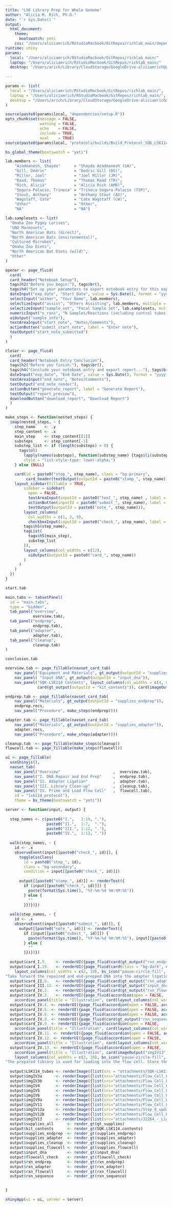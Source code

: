 ```yaml
---
title: "LSK Library Prep for Whole Genome"
author: "Alicia M. Rich, Ph.D."
date: "`r Sys.Date()`"
output: 
  html_document:
    theme:
      bootswatch: yeti
    css: "/Users/aliciamrich/RStudioMacbook/GitRepos/richlab_main/dependencies/_bootswatch.scss"
runtime: shiny
params:
  local: "/Users/aliciamrich/RStudioMacbook/GitRepos/richlab_main/"
  laptop: "/Users/aliciamrich/RStudioMacbook/GitRepos/richlab_main/"
  desktop: "/Users/arich/Library/CloudStorage/GoogleDrive-aliciamrich@gmail.com/Other computers/My MacBook Pro/RStudioMacbook/GitRepos/richlab_main/"
  
---
```


```r
params <- list(
  local = "/Users/aliciamrich/RStudioMacbook/GitRepos/richlab_main/",
  laptop = "/Users/aliciamrich/RStudioMacbook/GitRepos/richlab_main/",
  desktop = "/Users/arich/Library/CloudStorage/GoogleDrive-aliciamrich@gmail.com/Other computers/My MacBook Pro/RStudioMacbook/GitRepos/richlab_main/"
)

source(paste0(params$local, "dependencies/setup.R"))
opts_chunk$set(message = FALSE,
               warning = FALSE,
               echo    = FALSE,
               include = TRUE,
               eval    = TRUE)
source(paste0(params$local, "protocols/builds/Build_Protocol_SQK_LSK114.R"))

bs_global_theme(bootswatch = "yeti")
```

```r
lab.members <- list(
    "Azadmanesh, Shayda"      = "Shayda Azadmanesh (SA)", 
    "Gill, Dedric"            = "Dedric Gill (DG)", 
    "Miller, Joel"            = "Joel Miller (JM)",
    "Raad, Thomas"            = "Thomas Raad (TR)",
    "Rich, Alicia"            = "Alicia Rich (AMR)",
    "Segura-Palacio, Trineca" = "Trineca Segura-Palacio (TSP)",
    "Stout, Anthony"          = "Anthony Stout (AS)",
    "Wagstaff, Cate"          = "Cate Wagstaff (CW)",
    "Other"                   = "Other",
    "NA"                      = "NA")

lab.samplesets <- list(
  "Omaha Zoo Pygmy Lorises",
  "UNO Marmosets",
  "North American Bats (direct)",
  "North American Bats (environmental)",
  "Cultured Microbes",
  "Omaha Zoo Diets",
  "North American Bat Diets (wild)",
  "Other"
)
```


```r
opener <- page_fluid(
  card(
  card_header("Notebook Setup"),
  tags$h2("Before you begin:"), tags$br(),
  tags$h4("Set up your parameters to export notebook entry for this experiment..."), tags$br(),
  dateInput("exp_date", "Start Date", value = Sys.Date(), format = "yyyy-mm-dd"),
  selectInput("author", "Your Name", lab.members),
  selectizeInput("assist", "Others Assisting", lab.members, multiple = T, selected = "NA"),
  selectizeInput("sample_set", "Focal Sample Set", lab.samplesets, multiple = T),
  numericInput("n_rxns", "N Samples/Reactions (including control tubes)", value = 1, min = 1, max = 96),
  uiOutput("sample_info"),
  textAreaInput("start_note", "Notes/Comments"),
  actionButton("submit_start_note", label = "Enter note"),
  textOutput("start_note_submitted")   
  )
)

closer <- page_fluid(
  card(
  card_header("Notebook Entry Conclusion"),
  tags$h2("Before you finish:"), tags$br(),
  tags$h4("Conclude your notebook entry and export report..."), tags$br(),
  dateInput("exp_date", "End Date", value = Sys.Date(), format = "yyyy-mm-dd"),
  textAreaInput("end_note", "Notes/Comments"),
  textOutput("end_note_render"),
  actionButton("generate_report", label = "Generate Report"),
  textOutput("report_preview"),
  downloadButton("download_report", "Download Report")
  )
)
```


```r
make_steps <- function(nested_steps) {
  imap(nested_steps, ~ {
    step_name    <- .y
    step_content <- .x
    main_step    <- step_content[[1]]
    substeps     <- step_content[-1]  
    substep_list <- if (length(substeps) > 0) {
      tags$ol(
        lapply(names(substeps), function(substep_name) {tags$li(substeps[[substep_name]])}),
        style = "list-style-type: lower-alpha;")
    } else {NULL}

    card(id = paste0("step_", step_name), class = "bg-primary",
         card_header(textOutput(outputId = paste0("stamp_", step_name))),
    layout_sidebar(fillable = TRUE,
        sidebar = sidebar(
          open = FALSE,
          textAreaInput(inputId = paste0("text_", step_name) , label = "Add note"),
          actionButton(inputId = paste0("submit_", step_name), label = "Enter note"),
          textOutput(outputId = paste0("note_", step_name))),   
        layout_columns(
          col_widths = c(1, 2, 9),
          checkboxInput(inputId = paste0("check_", step_name), label = ""),
        tags$h5(step_name),
        tagList(
          tags$h5(main_step),
          substep_list
        )),
        layout_columns(col_widths = c(12),
          uiOutput(outputId = paste0("card_", step_name))
        )
      )
    )
  })
}
```

```r
start.tab

main.tabs <- tabsetPanel(
  id = "main.tabs",
  type = "hidden",
  tab_panel("overview",
            overview.tab),
  tab_panel("endprep",
            endprep.tab),
  tab_panel("adapter",
            adapter.tab),
  tab_panel("cleanup",
            cleanup.tab)
)

conclusion.tab
```



```r
overview.tab <- page_fillable(navset_card_tab( 
    nav_panel("Equipment and Materials", gt_output(outputId = "supplies_all")), 
    nav_panel( "Input DNA", gt_output(outputId = "input_dna")), 
    nav_panel("SQK-LSK114 Contents", layout_columns(col_widths = c(4, 8), full_screen = T,
              card(gt_output(outputId = "kit_contents")), card(imageOutput("LSK114_tubes"))))))

endprep.tab <- page_fillable(navset_card_tab( 
    nav_panel("Materials", gt_output(outputId = "supplies_endprep")), 
    endprep.recs, 
    nav_panel("Procedure", make_steps(endprep))))

adapter.tab <- page_fillable(navset_card_tab( 
    nav_panel("Materials", gt_output(outputId = "supplies_adapter")), 
    adapter.recs,
    nav_panel("Procedure", make_steps(adapter))))

cleanup.tab  <- page_fillable(make_steps(cleanup))
flowcell.tab <- page_fillable(make_steps(flowcell))
```


```r
ui <- page_fillable(
  useShinyjs(),
  navset_tab(
    nav_panel("Overview"                       ,  overview.tab), 
    nav_panel("I. DNA Repair and End Prep"     ,  endprep.tab), 
    nav_panel("II. Adapter Ligation"           ,  adapter.tab),
    nav_panel("III. Library Clean-up"          ,  cleanup.tab), 
    nav_panel("IV. Prime and Load Flow Cell"   ,  flowcell.tab), 
    id = "lsk114_protocol"), 
    theme = bs_theme(bootswatch = "yeti"))
```


```r
server <- function(input, output) {
  
  step_names <- c(paste0("I.",   1:19, "."), 
                  paste0("II.",  1:7,  "."), 
                  paste0("III.", 1:12, "."), 
                  paste0("IV.",  1:13, "."))
 
  walk(step_names, ~ {
    id <- .x  
    observeEvent(input[[paste0("check_", id)]], {
      toggleCssClass(
        id = paste0("step_", id),
        class = "bg-secondary",
        condition = input[[paste0("check_", id)]])
      
      output[[paste0("stamp_", id)]] <- renderText({
        if (input[[paste0("check_", id)]]) {
          paste(format(Sys.time(), "%Y-%m-%d %H:%M:%S"))
        } else {
          ""  
        }})})})
  
  walk(step_names, ~ {
    id <- .x  
    observeEvent(input[[paste0("submit_", id)]], {
      output[[paste0("note_", id)]] <- renderText({
        if (input[[paste0("submit_", id)]]) {
          paste(format(Sys.time(), "%Y-%m-%d %H:%M:%S"), input[[paste0("text_", id)]])
        } else {
          ""
        }})})})
  
  output$card_I.5.    <- renderUI({page_fluid(card(gt_output("rxn_endprep")))})
  output$card_I.19.   <- renderUI({page_fluid(card(class = "bg-dark", card_header("End of Step"), 
    layout_columns(col_widths = c(2, 10), bs_icon("pause-circle-fill", size = "3em"),
"Take forward the repaired and end-prepped DNA into the adapter ligation step. However, at this point it is also possible to store the sample at 4°C overnight.")))})
  output$card_II.5.   <- renderUI({page_fluid(card(gt_output("rxn_adapter")))})
  output$card_III.12. <- renderUI({page_fluid(card(gt_output("input_dna")))})
  output$card_IV.2.   <- renderUI({page_fluid(card(gt_output("rxn_flowcell")))})
  output$card_IV.3.   <- renderUI({page_fluid(accordion(open = FALSE, 
    accordion_panel(title = "Illustration", card(layout_columns(col_widths = 1/2, imageOutput("imgIV3a"), imageOutput("imgIV3b"))))))})
  output$card_IV.4. <- renderUI({page_fluid(accordion(open = FALSE, accordion_panel(title = "Illustration", card(imageOutput("imgIV4")))))})
  output$card_IV.5. <- renderUI({page_fluid(accordion(open = FALSE, accordion_panel(title = "Illustration", card(imageOutput("imgIV5")))))})
  output$card_IV.6. <- renderUI({page_fluid(accordion(open = FALSE, accordion_panel(title = "Illustration", card(imageOutput("imgIV6")))))})
  output$card_IV.8. <- renderUI({page_fluid(card(gt_output("rxn_sequence")))})
  output$card_IV.9. <- renderUI({page_fluid(accordion(open = FALSE, 
    accordion_panel(title = "Illustration", card(layout_columns(col_widths = 1/2, imageOutput("imgIV9a"), imageOutput("imgIV9b"))))))})
  output$card_IV.11. <- renderUI({page_fluid(accordion(open = FALSE, accordion_panel(title = "Illustration", card(imageOutput("imgIV11")))))})
  output$card_IV.12. <- renderUI({page_fluid(accordion(open = FALSE, 
    accordion_panel(title = "Illustration", card(layout_columns(col_widths = 1/2, imageOutput("imgIV12a"), imageOutput("imgIV12b"))))))})
  output$card_IV.13. <- renderUI({page_fluid(accordion(open = FALSE, 
    accordion_panel(title = "Illustration", card(imageOutput("imgIV13")))), card(class = "bg-dark", card_header("End of Step"), 
    layout_columns(col_widths = c(2, 10), bs_icon("pause-circle-fill", size = "3em"),
"The prepared library is used for loading into the flow cell. Store the library on ice or at 4°C until ready to load.")))})
    
  output$LSK114_tubes <- renderImage({list(src = "attachments/SQK-LSK114_tubes.svg", height = "90%")}, deleteFile = FALSE) 
  output$imgIV3a      <- renderImage({list(src="attachments/Flow_Cell_Loading_Diagrams_Step_1a.svg"    , height = "90%")}, deleteFile = FALSE)
  output$imgIV3b      <- renderImage({list(src="attachments/Flow_Cell_Loading_Diagrams_Step_1b.svg"    , height = "75%")}, deleteFile = FALSE)
  output$imgIV4       <- renderImage({list(src="attachments/Flow_Cell_Loading_Diagrams_Step_2.svg"     , height = "75%")}, deleteFile = FALSE)
  output$imgIV5       <- renderImage({list(src="attachments/Flow_Cell_Loading_Diagrams_Step_03_V5.gif" , height = "75%")}, deleteFile = FALSE)
  output$imgIV6       <- renderImage({list(src="attachments/Flow_Cell_Loading_Diagrams_Step_04_V5.gif" , height = "75%")}, deleteFile = FALSE)
  output$imgIV9a      <- renderImage({list(src="attachments/Flow_Cell_Loading_Diagrams_Step_06_V5.gif" , height = "75%")}, deleteFile = FALSE)
  output$imgIV11      <- renderImage({list(src="attachments/Flow_Cell_Loading_Diagrams_Step_07_V5.gif" , height = "75%")}, deleteFile = FALSE)
  output$imgIV12a     <- renderImage({list(src="attachments/Step_8_update.png"                         , height = "75%")}, deleteFile = FALSE)
  output$imgIV12b     <- renderImage({list(src="attachments/Flow_Cell_Loading_Diagrams_Step_9.svg"     , height = "75%")}, deleteFile = FALSE)
  output$imgIV13      <- renderImage({list(src="attachments/J2264_-_Light_shield_animation_Flow_Cell_FAW_optimised.gif", height = "75%")}, deleteFile = FALSE)
  output$supplies_all      <- render_gt(gt_supplies)
  output$kit_contents      <- render_gt(SQK.LSK114.contents)
  output$supplies_endprep  <- render_gt(supplies_endprep)
  output$supplies_adapter  <- render_gt(supplies_adapter)
  output$supplies_cleanup  <- render_gt(supplies_cleanup)
  output$supplies_flowcell <- render_gt(supplies_flowcell)
  output$input_dna         <- render_gt(input_dna)
  output$flowcell_check    <- render_gt(flowcell_check)
  output$rxn_endprep       <- render_gt(rxn_endprep)
  output$rxn_adapter       <- render_gt(rxn_adapter)
  output$rxn_flowcell      <- render_gt(rxn_flowcell)
  output$rxn_sequence      <- render_gt(rxn_sequence)
  

}
```

```r
shinyApp(ui = ui, server = server)
```

